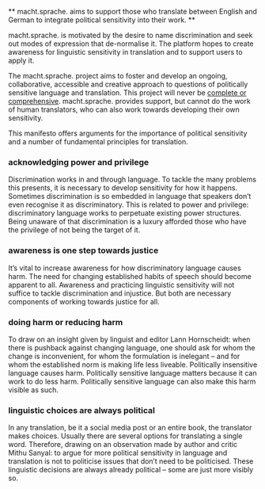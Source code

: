 ** macht.sprache. aims to support those who translate between English and German to integrate political sensitivity into their work. **

macht.sprache. is motivated by the desire to name discrimination and seek out modes of expression that de-normalise it. The platform hopes to create awareness for linguistic sensitivity in translation and to support users to apply it.

The macht.sprache. project aims to foster and develop an ongoing, collaborative, accessible and creative approach to questions of politically sensitive language and translation. This project will never be [complete or comprehensive](#change-and-incompleteness). macht.sprache. provides support, but cannot do the work of human translators, who can also work towards developing their own sensitivity.

This manifesto offers arguments for the importance of political sensitivity and a number of fundamental principles for translation.

<!--

<PullQuote author="Lann Hornscheidt">

When there is pushback against changing language, one should ask for whom the change is inconvenient, for whom the formulation is inelegant – and for whom the established norm is making life less liveable.

</PullQuote>

-->

<Columns>

<div>

### acknowledging power and privilege

Discrimination works in and through language. To tackle the many problems this presents, it is necessary to develop sensitivity for how it happens. Sometimes discrimination is so embedded in language that speakers don’t even recognise it as discriminatory. This is related to power and privilege: discriminatory language works to perpetuate existing power structures. Being unaware of that discrimination is a luxury afforded those who have the privilege of not being the target of it.

</div>
<div>

### awareness is one step towards justice

It’s vital to increase awareness for how discriminatory language causes harm. The need for changing established habits of speech should become apparent to all. Awareness and practicing linguistic sensitivity will not suffice to tackle discrimination and injustice. But both are necessary components of working towards justice for all.

</div>
<div>

### doing harm or reducing harm

To draw on an insight given by linguist and editor Lann Hornscheidt: when there is pushback against changing language, one should ask for whom the change is inconvenient, for whom the formulation is inelegant – and for whom the established norm is making life less liveable. Politically insensitive language causes harm. Politically sensitive language matters because it can work to do less harm. Politically sensitive language can also make this harm visible as such.

</div>
<div>

### linguistic choices are always political

In any translation, be it a social media post or an entire book, the translator makes choices. Usually there are several options for translating a single word. Therefore, drawing on an observation made by author and critic Mithu Sanyal: to argue for more political sensitivity in language and translation is not to politicise issues that don’t need to be politicised. These linguistic decisions are always already political – some are just more visibly so.

</div>

</Columns>

